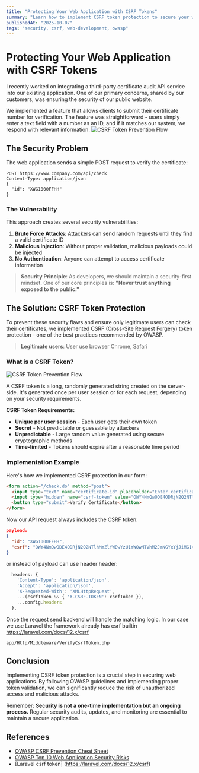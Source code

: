 ```yaml
---
title: "Protecting Your Web Application with CSRF Tokens"
summary: "Learn how to implement CSRF token protection to secure your web application against cross-site request forgery attacks."
publishedAt: "2025-10-07"
tags: "security, csrf, web-development, owasp"
---
```


# Protecting Your Web Application with CSRF Tokens

I recently worked on integrating a third-party certificate audit API service into our existing application. One of our primary concerns, shared by our customers, was ensuring the security of our public website.

We implemented a feature that allows clients to submit their certificate number for verification. The feature was straightforward - users simply enter a text field with a number as an ID, and if it matches our system, we respond with relevant information. 
![CSRF Token Prevention Flow](/images/certificate-check.png)


## The Security Problem

The web application sends a simple POST request to verify the certificate:

```http
POST https://www.company.com/api/check
Content-Type: application/json
{
  "id": "XWG1000FFHH"
}
```

### The Vulnerability

This approach creates several security vulnerabilities:

1. **Brute Force Attacks**: Attackers can send random requests until they find a valid certificate ID
2. **Malicious Injection**: Without proper validation, malicious payloads could be injected
3. **No Authentication**: Anyone can attempt to access certificate information

> **Security Principle**: As developers, we should maintain a security-first mindset. One of our core principles is: **"Never trust anything exposed to the public."**

## The Solution: CSRF Token Protection

To prevent these security flaws and ensure only legitimate users can check their certificates, we implemented CSRF (Cross-Site Request Forgery) token protection - one of the best practices recommended by OWASP.

> **Legitimate users**: User use browser Chrome, Safari

### What is a CSRF Token?
![CSRF Token Prevention Flow](/images/csrf-token-prevention.png)

A CSRF token is a long, randomly generated string created on the server-side. It's generated once per user session or for each request, depending on your security requirements.

**CSRF Token Requirements:**
- **Unique per user session** - Each user gets their own token
- **Secret** - Not predictable or guessable by attackers
- **Unpredictable** - Large random value generated using secure cryptographic methods
- **Time-limited** - Tokens should expire after a reasonable time period

### Implementation Example

Here's how we implemented CSRF protection in our form:

```html
<form action="/check.do" method="post">
  <input type="text" name="certificate-id" placeholder="Enter certificate ID" />
  <input type="hidden" name="csrf-token" value="OWY4NmQwODE4ODRjN2Q2NTlhMmZlYWEwYzU1YWQwMTVhM2JmNGYxYjJiMGI4MjJjZDE1ZDZMGYwMGEwOA==" />
  <button type="submit">Verify Certificate</button>
</form>
```

Now our API request always includes the CSRF token:

```json
payload:
{
  "id": "XWG1000FFHH",
  "csrf": "OWY4NmQwODE4ODRjN2Q2NTlhMmZlYWEwYzU1YWQwMTVhM2JmNGYxYjJiMGI4MjJjZDE1ZDZMGYwMGEwOA=="
}
```

or instead of payload can use header
header:
```javascript
  headers: {
    'Content-Type': 'application/json',
    'Accept': 'application/json',
    'X-Requested-With': 'XMLHttpRequest',
    ...(csrfToken && { 'X-CSRF-TOKEN': csrfToken }),
    ...config.headers
  },
```

Once the request send backend will handle the matching logic. In our case we use Laravel the framework already has csrf builtin
https://laravel.com/docs/12.x/csrf

`app/Http/Middleware/VerifyCsrfToken.php`

## Conclusion

Implementing CSRF token protection is a crucial step in securing web applications. By following OWASP guidelines and implementing proper token validation, we can significantly reduce the risk of unauthorized access and malicious attacks.

Remember: **Security is not a one-time implementation but an ongoing process.** Regular security audits, updates, and monitoring are essential to maintain a secure application.

## References

- [OWASP CSRF Prevention Cheat Sheet](https://cheatsheetseries.owasp.org/cheatsheets/Cross-Site_Request_Forgery_Prevention_Cheat_Sheet.html)
- [OWASP Top 10 Web Application Security Risks](https://owasp.org/www-project-top-ten/)
- [Laravel csrf token] (https://laravel.com/docs/12.x/csrf)




